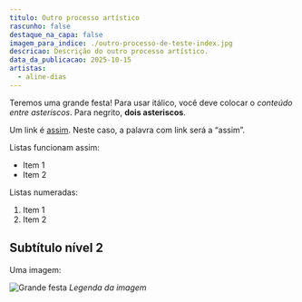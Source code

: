```yaml
---
titulo: Outro processo artístico
rascunho: false
destaque_na_capa: false
imagem_para_indice: ./outro-processo-de-teste-index.jpg
descricao: Descrição do outro processo artístico.
data_da_publicacao: 2025-10-15
artistas:
  - aline-dias
---
```


Teremos uma grande festa! Para usar itálico, você deve colocar o _conteúdo entre asteriscos_. Para negrito, **dois asteriscos**.

Um link é [assim](https://link.com.br). Neste caso, a palavra com link será a “assim”.

Listas funcionam assim:

- Item 1
- Item 2

Listas numeradas:

1. Item 1
2. Item 2

## Subtítulo nível 2

Uma imagem:

![Grande festa](./outro-processo-de-teste-index.jpg)
_Legenda da imagem_
